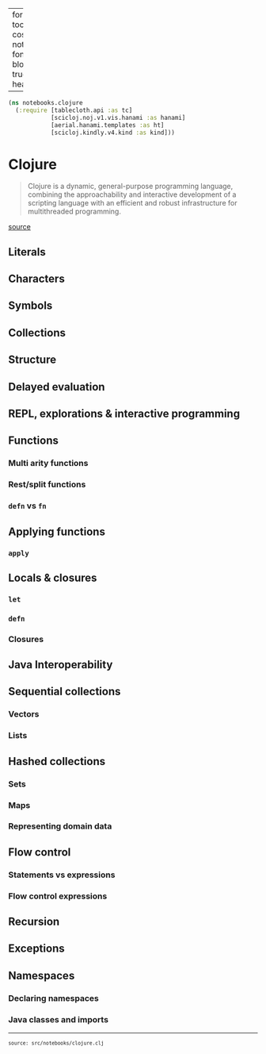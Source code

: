 
---
format:
  html: {toc: true, toc-depth: 4, theme: cosmo, output-file: notebooks.clojure.html}
fontsize: 0.9em
code-block-background: true
include-in-header: {text: '<link rel = "icon" href = "data:," />'}

---
<style></style><style>.printedClojure .sourceCode {
  background-color: transparent;
  border-style: none;
}
</style><style>.clay-limit-image-width .clay-image {max-width: 100%}
</style>
<script src="notebooks.clojure_files/md-default0.js" type="text/javascript"></script><script src="notebooks.clojure_files/md-default1.js" type="text/javascript"></script>

::: {.sourceClojure}
```clojure
(ns notebooks.clojure
  (:require [tablecloth.api :as tc]
            [scicloj.noj.v1.vis.hanami :as hanami]
            [aerial.hanami.templates :as ht]
            [scicloj.kindly.v4.kind :as kind]))
```
:::



# Clojure

> Clojure is a dynamic, general-purpose programming language, combining the approachability and interactive development of a scripting language with an efficient and robust infrastructure for multithreaded programming.

[source](https://clojure.org/)


## Literals


## Characters


## Symbols


## Collections


## Structure


## Delayed evaluation


## REPL, explorations & interactive programming


## Functions


### Multi arity functions


### Rest/split functions


### `defn` vs `fn`


## Applying functions


### `apply`


## Locals & closures


### `let`


### `defn`


### Closures


## Java Interoperability


## Sequential collections


### Vectors


### Lists


## Hashed collections


### Sets


### Maps


### Representing domain data


## Flow control


### Statements vs expressions


### Flow control expressions


## Recursion


## Exceptions


## Namespaces


### Declaring namespaces


### Java classes and imports


```{=html}
<div style="background-color:grey;height:2px;width:100%;"></div>
```



```{=html}
<div><pre><small><small>source: src/notebooks/clojure.clj</small></small></pre></div>
```
